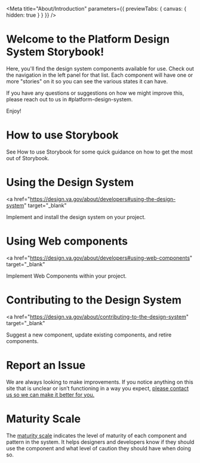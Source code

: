 
<Meta
  title="About/Introduction"
  parameters={{ previewTabs: { canvas: { hidden: true } } }}
/>

# Welcome to the Platform Design System Storybook!

Here, you'll find the design system components available for use. Check out the
navigation in the left panel for that list. Each component will have one or more
"stories" on it so you can see the various states it can have.

If you have any questions or suggestions on how we might improve this, please
reach out to us in #platform-design-system.

Enjoy!

# How to use Storybook

See <LinkTo kind="About" story="How to use Storybook">How to use
Storybook</LinkTo> for some quick guidance on how to get the most out of
Storybook.

# Using the Design System

<a
  href="https://design.va.gov/about/developers#using-the-design-system"
  target="_blank"
>
  Implement and install the design system on your project.
</a>

# Using Web components

<a
  href="https://design.va.gov/about/developers#using-web-components"
  target="_blank"
>
  Implement Web Components within your project.
</a>

# Contributing to the Design System

<a
  href="https://design.va.gov/about/contributing-to-the-design-system"
  target="_blank"
>
  Suggest a new component, update existing components, and retire components.
</a>

# Report an Issue

We are always looking to make improvements. If you notice anything on this site that is unclear or isn’t functioning in a way you expect, <a href="https://design.va.gov/about/feedback" target="_blank">
please contact us so we can make it better for you.</a>

# Maturity Scale

The <a href="https://design.va.gov/about/maturity-scale" target="_blank">maturity scale</a> indicates the level of maturity of each component and pattern in the system. It helps designers and developers know if they should use the component and what level of caution they should have when doing so.
